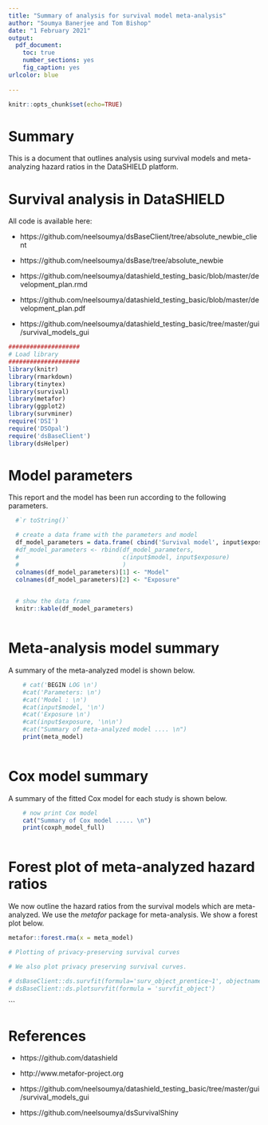 ```yaml
---
title: "Summary of analysis for survival model meta-analysis"
author: "Soumya Banerjee and Tom Bishop"
date: "1 February 2021"
output: 
  pdf_document:
    toc: true
    number_sections: yes
    fig_caption: yes
urlcolor: blue
  
---
```


```r
knitr::opts_chunk$set(echo=TRUE)
```

# Summary

This is a document that outlines analysis using survival models
and meta-analyzing hazard ratios in the DataSHIELD platform.

# Survival analysis in DataSHIELD


All code is available here:

   * https://github.com/neelsoumya/dsBaseClient/tree/absolute_newbie_client
   
   * https://github.com/neelsoumya/dsBase/tree/absolute_newbie
   
   * https://github.com/neelsoumya/datashield_testing_basic/blob/master/development_plan.rmd
   
   * https://github.com/neelsoumya/datashield_testing_basic/blob/master/development_plan.pdf
   
   * https://github.com/neelsoumya/datashield_testing_basic/tree/master/gui/survival_models_gui
   



```r

####################
# Load library
####################
library(knitr)
library(rmarkdown)
library(tinytex)
library(survival)
library(metafor)
library(ggplot2)
library(survminer)
require('DSI')
require('DSOpal')
require('dsBaseClient')
library(dsHelper)

```

# Model parameters

This report and the model has been run according to the following parameters.

```r

  #`r toString()`

  # create a data frame with the parameters and model
  df_model_parameters = data.frame( cbind('Survival model', input$exposure), stringsAsFactors = FALSE )
  #df_model_parameters <- rbind(df_model_parameters, 
  #                             c(input$model, input$exposure)
  #                             )
  colnames(df_model_parameters)[1] <- "Model"
  colnames(df_model_parameters)[2] <- "Exposure"
  
```

```r
  
  # show the data frame
  knitr::kable(df_model_parameters)
  
```




# Meta-analysis model summary



A summary of the meta-analyzed model is shown below.


```r

    # cat('BEGIN LOG \n')
    #cat('Parameters: \n')
    #cat('Model : \n') 
    #cat(input$model, '\n') 
    #cat('Exposure \n')
    #cat(input$exposure, '\n\n') 
    #cat("Summary of meta-analyzed model .... \n") 
    print(meta_model)
   
```   
   
# Cox model summary

A summary of the fitted Cox model for each study is shown below.

```r
    
    # now print Cox model
    cat("Summary of Cox model ..... \n") 
    print(coxph_model_full) 
    
```

# Forest plot of meta-analyzed hazard ratios

We now outline the hazard ratios from the survival models which are meta-analyzed. 
We use the *metafor* package for meta-analysis. We show a forest plot below. 

```r

metafor::forest.rma(x = meta_model)

# Plotting of privacy-preserving survival curves

# We also plot privacy preserving survival curves.

# dsBaseClient::ds.survfit(formula='surv_object_prentice~1', objectname='survfit_object')
# dsBaseClient::ds.plotsurvfit(formula = 'survfit_object')

```


```    




# References

  * https://github.com/datashield
  
  * http://www.metafor-project.org
  
  * https://github.com/neelsoumya/datashield_testing_basic/tree/master/gui/survival_models_gui
  
  * https://github.com/neelsoumya/dsSurvivalShiny
  
  
  
  
  
